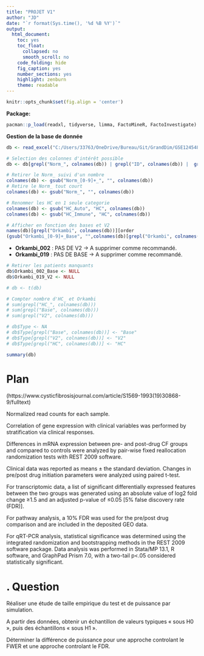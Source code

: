 ```yaml
---
title: "PROJET V1"
author: "JD"
date: "`r format(Sys.time(), '%d %B %Y')`"
output: 
  html_document: 
    toc: yes
    toc_float:
      collapsed: no
      smooth_scroll: no
    code_folding: hide
    fig_caption: yes
    number_sections: yes
    highlight: zenburn
    theme: readable
---
```

```r
knitr::opts_chunk$set(fig.align = 'center')
```

__Package:__

```r
pacman::p_load(readxl, tidyverse, limma, FactoMineR, FactoInvestigate)
```

__Gestion de la base de donnée__

```r
db <- read_excel("C:/Users/33763/OneDrive/Bureau/Git/GrandDim/GSE124548_AllData_170308_RNAseq_Kopp_Results.xlsx", sheet = "AllData", col_names = TRUE)

# Selection des colonnes d'intérêt possible
db <- db[grepl("Norm_", colnames(db)) | grepl("ID", colnames(db)) |  grepl("Description", colnames(db)) | grepl("Class", colnames(db))]

# Retirer le Norm_ suivi d'un nombre
colnames(db) <- gsub("Norm_[0-9]+_", "", colnames(db))
# Retire le Norm_ tout court
colnames(db) <- gsub("Norm_", "", colnames(db))

# Renommer les HC en 1 seule categorie
colnames(db) <- gsub("HC_Auto", "HC", colnames(db))
colnames(db) <- gsub("HC_Immune", "HC", colnames(db))

```

```r
# Afficher en fonction des bases et V2
names(db)[grepl("Orkambi", colnames(db))][order
(gsub("Orkambi_[0-9]+_Base", "",colnames(db)[grepl("Orkambi", colnames(db))]))]
```
  - __Orkambi_002__ : PAS DE V2   -> A supprimer comme recommandé.
  - __Orkambi_019__ : PAS DE BASE -> A supprimer comme recommandé.


```r
# Retirer les patients manquants
db$Orkambi_002_Base <- NULL
db$Orkambi_019_V2 <- NULL
```

```r
# db <- t(db)
```


```r
# Compter nombre d'HC_ et Orkambi
# sum(grepl("HC_", colnames(db)))
# sum(grepl("Base", colnames(db)))
# sum(grepl("V2", colnames(db)))

```
```r
# db$Type <- NA
# db$Type[grepl("Base", colnames(db))] <- "Base"
# db$Type[grepl("V2", colnames(db))] <- "V2"
# db$Type[grepl("HC", colnames(db))] <- "HC"
```

```r
summary(db)
```

# Plan 

(https://www.cysticfibrosisjournal.com/article/S1569-1993(19)30868-9/fulltext)

Normalized read counts for each sample.

Correlation of gene expression with clinical variables was performed by stratification via clinical responses.

Differences in mRNA expression between pre- and post-drug CF groups and compared to controls were analyzed by pair-wise fixed reallocation randomization tests with REST 2009 software.

Clinical data was reported as means ± the standard deviation.
Changes in pre/post drug initiation parameters were analyzed using paired t-test.

For transcriptomic data, a list of significant differentially expressed features between the two groups was generated using an absolute value of log2 fold change ≥1.5 and an adjusted p-value of ≤0.05 [5% false discovery rate (FDR)].

For pathway analysis, a 10% FDR was used for the pre/post drug comparison and are included in the deposited GEO data.

For qRT-PCR analysis, statistical significance was determined using the integrated randomization and bootstrapping methods in the REST 2009 software package. Data analysis was performed in Stata/MP 13.1, R software, and GraphPad Prism 7.0, with a two-tail p<.05 considered statistically significant.

# . Question

Réaliser une étude de taille empirique du test et de puissance par simulation.

A partir des données, obtenir un échantillon de valeurs typiques « sous H0 », puis des échantillons « sous H1 ».

Déterminer la différence de puissance pour une approche controlant le FWER et une approche controlant le FDR.














